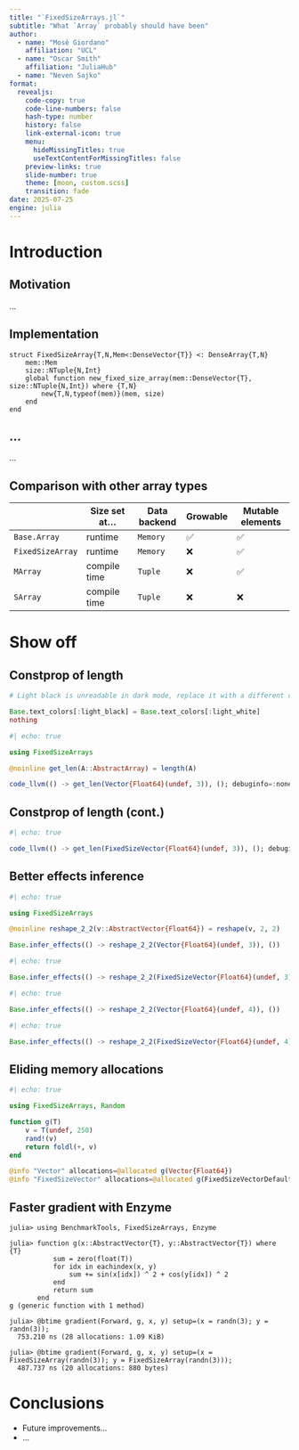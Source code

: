 ```yaml
---
title: "`FixedSizeArrays.jl`"
subtitle: "What `Array` probably should have been"
author:
  - name: "Mosè Giordano"
    affiliation: "UCL"
  - name: "Oscar Smith"
    affiliation: "JuliaHub"
  - name: "Neven Sajko"
format:
  revealjs:
    code-copy: true
    code-line-numbers: false
    hash-type: number
    history: false
    link-external-icon: true
    menu:
      hideMissingTitles: true
      useTextContentForMissingTitles: false
    preview-links: true
    slide-number: true
    theme: [moon, custom.scss]
    transition: fade
date: 2025-07-25
engine: julia
---
```


# Introduction

## Motivation

...

## Implementation

```.julia
struct FixedSizeArray{T,N,Mem<:DenseVector{T}} <: DenseArray{T,N}
    mem::Mem
    size::NTuple{N,Int}
    global function new_fixed_size_array(mem::DenseVector{T}, size::NTuple{N,Int}) where {T,N}
        new{T,N,typeof(mem)}(mem, size)
    end
end
```

## ...

...


## Comparison with other array types

|                  | Size set at... | Data backend | Growable | Mutable elements |
|------------------|----------------|--------------|----------|------------------|
| `Base.Array`     | runtime        | `Memory`     | ✅       | ✅               |
| `FixedSizeArray` | runtime        | `Memory`     | ❌       | ✅               |
| `MArray`         | compile time   | `Tuple`      | ❌       | ✅               |
| `SArray`         | compile time   | `Tuple`      | ❌       | ❌               |

# Show off

## Constprop of length{.scrollable}

```julia
# Light black is unreadable in dark mode, replace it with a different colour.

Base.text_colors[:light_black] = Base.text_colors[:light_white]
nothing
```

```julia
#| echo: true

using FixedSizeArrays

@noinline get_len(A::AbstractArray) = length(A)

code_llvm(() -> get_len(Vector{Float64}(undef, 3)), (); debuginfo=:none)
```

## Constprop of length (cont.)

```julia
#| echo: true

code_llvm(() -> get_len(FixedSizeVector{Float64}(undef, 3)), (); debuginfo=:none)
```

## Better effects inference

```julia
#| echo: true

using FixedSizeArrays

@noinline reshape_2_2(v::AbstractVector{Float64}) = reshape(v, 2, 2)

Base.infer_effects(() -> reshape_2_2(Vector{Float64}(undef, 3)), ())
```
```julia
#| echo: true

Base.infer_effects(() -> reshape_2_2(FixedSizeVector{Float64}(undef, 3)), ())
```
```julia
#| echo: true

Base.infer_effects(() -> reshape_2_2(Vector{Float64}(undef, 4)), ())
```
```julia
#| echo: true

Base.infer_effects(() -> reshape_2_2(FixedSizeVector{Float64}(undef, 4)), ())
```

## Eliding memory allocations

```julia
#| echo: true

using FixedSizeArrays, Random

function g(T)
    v = T(undef, 250)
    rand!(v)
    return foldl(+, v)
end

@info "Vector" allocations=@allocated g(Vector{Float64})
@info "FixedSizeVector" allocations=@allocated g(FixedSizeVectorDefault{Float64})
```

## Faster gradient with Enzyme

<!-- This requires Julia v1.11, can't be done on nightly because Enzyme is -->
<!-- broken, so we have to use a non-executable block of code. -->

```.julia
julia> using BenchmarkTools, FixedSizeArrays, Enzyme

julia> function g(x::AbstractVector{T}, y::AbstractVector{T}) where {T}
           sum = zero(float(T))
           for idx in eachindex(x, y)
               sum += sin(x[idx]) ^ 2 + cos(y[idx]) ^ 2
           end
           return sum
       end
g (generic function with 1 method)

julia> @btime gradient(Forward, g, x, y) setup=(x = randn(3); y = randn(3));
  753.210 ns (28 allocations: 1.09 KiB)

julia> @btime gradient(Forward, g, x, y) setup=(x = FixedSizeArray(randn(3)); y = FixedSizeArray(randn(3)));
  487.737 ns (20 allocations: 880 bytes)
```

# Conclusions

* Future improvements...
* ...

<!-- Local Variables: -->
<!-- mode: markdown -->
<!-- End: -->
